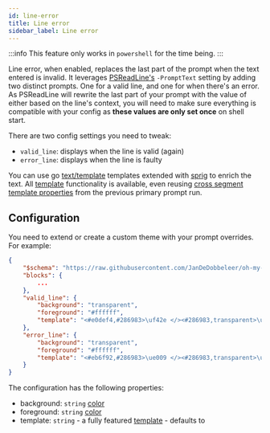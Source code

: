 ```yaml
---
id: line-error
title: Line error
sidebar_label: Line error
---
```


:::info
This feature only works in `powershell` for the time being.
:::

Line error, when enabled, replaces the last part of the prompt when the text entered is invalid. It leverages
[PSReadLine's][psreadline] `-PromptText` setting by adding two distinct prompts. One for a valid line,
and one for when there's an error. As PSReadLine will rewrite the last part of
your prompt with the value of either based on the line's context, you will need to make sure everything
is compatible with your config as **these values are only set once** on shell start.

There are two config settings you need to tweak:

- `valid_line`:  displays when the line is valid (again)
- `error_line`:  displays when the line is faulty

You can use go [text/template][go-text-template] templates extended with [sprig][sprig] to enrich the text.
All [template][templates] functionality is available, even reusing [cross segment template properties][cstp] from
the previous primary prompt run.

## Configuration

You need to extend or create a custom theme with your prompt overrides. For example:

```json
{
    "$schema": "https://raw.githubusercontent.com/JanDeDobbeleer/oh-my-posh/main/themes/schema.json",
    "blocks": {
        ...
    },
    "valid_line": {
        "background": "transparent",
        "foreground": "#ffffff",
        "template": "<#e0def4,#286983>\uf42e </><#286983,transparent>\ue0b4</> "
    },
    "error_line": {
        "background": "transparent",
        "foreground": "#ffffff",
        "template": "<#eb6f92,#286983>\ue009 </><#286983,transparent>\ue0b4</> "
    }
}
```

The configuration has the following properties:

- background: `string` [color][colors]
- foreground: `string` [color][colors]
- template: `string` - a fully featured [template][templates] - defaults to ` `

[colors]: /docs/configuration/colors
[go-text-template]: https://golang.org/pkg/text/template/
[sprig]: https://masterminds.github.io/sprig/
[console-title]: /docs/configuration/title#console-title-template
[psreadline]: https://github.com/PowerShell/PSReadLine
[templates]: /docs/configuration/templates
[cstp]: /docs/configuration/templates#cross-segment-template-properties
